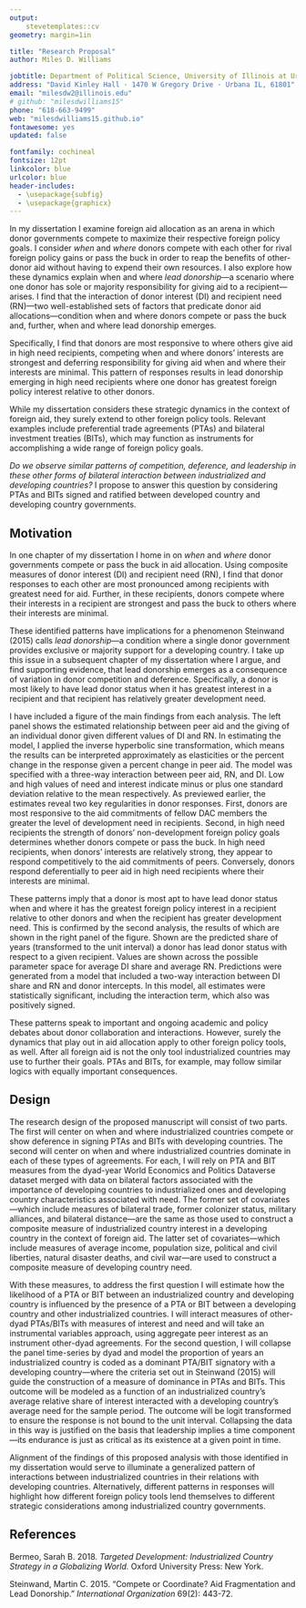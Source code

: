 ```yaml
---
output: 
    stevetemplates::cv
geometry: margin=1in

title: "Research Proposal"
author: Miles D. Williams

jobtitle: Department of Political Science, University of Illinois at Urbana-Champaign
address: "David Kinley Hall · 1470 W Gregory Drive · Urbana IL, 61801"
email: "milesdw2@illinois.edu"
# github: "milesdwilliams15"
phone: "618-663-9499"
web: "milesdwilliams15.github.io"
fontawesome: yes
updated: false

fontfamily: cochineal
fontsize: 12pt
linkcolor: blue
urlcolor: blue
header-includes:
  - \usepackage{subfig}
  - \usepackage{graphicx}
---
```


\vspace*{10mm}

\Large
\begin{center}
\textbf{A Research Proposal}
\end{center}
\normalsize

In my dissertation I examine foreign aid allocation as an arena in which donor governments compete to maximize their respective foreign policy goals. I consider *when* and *where* donors compete with each other for rival foreign policy gains or pass the buck in order to reap the benefits of other-donor aid without having to expend their own resources. I also explore how these dynamics explain when and where *lead donorship*---a scenario where one donor has sole or majority responsibility for giving aid to a recipient---arises. I find that the interaction of donor interest (DI) and recipient need (RN)---two well-established sets of factors that predicate donor aid allocations---condition when and where donors compete or pass the buck and, further, when and where lead donorship emerges. 

Specifically, I find that donors are most responsive to where others give aid in high need recipients, competing when and where donors' interests are strongest and deferring responsibility for giving aid when and where their interests are minimal. This pattern of responses results in lead donorship emerging in high need recipients where one donor has greatest foreign policy interest relative to other donors.

While my dissertation considers these strategic dynamics in the context of foreign aid, they surely extend to other foreign policy tools. Relevant examples include preferential trade agreements (PTAs) and bilateral investment treaties (BITs), which may function as instruments for accomplishing a wide range of foreign policy goals.

*Do we observe similar patterns of competition, deference, and leadership in these other forms of bilateral interaction between industrialized and developing countries?* I propose to answer this question by considering PTAs and BITs signed and ratified between developed country and developing country governments.


## Motivation

In one chapter of my dissertation I home in on *when* and *where* donor governments compete or pass the buck in aid allocation. Using composite measures of donor interest (DI) and recipient need (RN), I find that donor responses to each other are most pronounced among recipients with greatest need for aid. Further, in these recipients, donors compete where their interests in a recipient are strongest and pass the buck to others where their interests are minimal. 

These identified patterns have implications for a phenomenon Steinwand (2015) calls *lead donorship*---a condition where a single donor government provides exclusive or majority support for a developing country. I take up this issue in a subsequent chapter of my dissertation where I argue, and find supporting evidence, that lead donorship emerges as a consequence of variation in donor competition and deference. Specifically, a donor is most likely to have lead donor status when it has greatest interest in a recipient and that recipient has relatively greater development need. 

\begin{figure}
  \centering
  \subfloat[2SLS Estimates]{{\includegraphics[width=7cm]{marginal_effects.png}}}
  \qquad
  \subfloat[Lead Donor Predictions for U.S.]{{\includegraphics[width=7cm]{lead_donor_preds.png}}}
  \caption{Results from analyses 1 and 2.}
\end{figure}

I have included a figure of the main findings from each analysis. The left panel shows the estimated relationship between peer aid and the giving of an individual donor given different values of DI and RN. In estimating the model, I applied the inverse hyperbolic sine transformation, which means the results can be interpreted approximately as elasticities or the percent change in the response given a percent change in peer aid. The model was specified with a three-way interaction between peer aid, RN, and DI. Low and high values of need and interest indicate minus or plus one standard deviation relative to the mean respectively. As previewed earlier, the estimates reveal two key regularities in donor responses. First, donors are most responsive to the aid commitments of fellow DAC members the greater the level of development need in recipients. Second, in high need recipients the strength of donors' non-development foreign policy goals determines whether donors compete or pass the buck. In high need recipients, when donors' interests are relatively strong, they appear to respond competitively to the aid commitments of peers. Conversely, donors respond deferentially to peer aid in high need recipients where their interests are minimal.

These patterns imply that a donor is most apt to have lead donor status when and where it has the greatest foreign policy interest in a recipient relative to other donors and when the recipient has greater development need. This is confirmed by the second analysis, the results of which are shown in the right panel of the figure. Shown are the predicted share of years (transformed to the unit interval) a donor has lead donor status with respect to a given recipient. Values are shown across the possible parameter space for average DI share and average RN. Predictions were generated from a model that included a two-way interaction between DI share and RN and donor intercepts. In this model, all estimates were statistically significant, including the interaction term, which also was positively signed.

These patterns speak to important and ongoing academic and policy debates about donor collaboration and interactions. However, surely the dynamics that play out in aid allocation apply to other foreign policy tools, as well. After all foreign aid is not the only tool industrialized countries may use to further their goals. PTAs and BITs, for example, may follow similar logics with equally important consequences.


## Design

The research design of the proposed manuscript will consist of two parts. The first will center on when and where industrialized countries compete or show deference in signing PTAs and BITs with developing countries. The second will center on when and where industrialized countries dominate in each of these types of agreements. For each, I will rely on PTA and BIT measures from the dyad-year World Economics and Politics Dataverse dataset merged with data on bilateral factors associated with the importance of developing countries to industrialized ones and developing country characteristics associated with need. The former set of covariates---which include measures of bilateral trade, former colonizer status, military alliances, and bilateral distance---are the same as those used to construct a composite measure of industrialized country interest in a developing country in the context of foreign aid. The latter set of covariates---which include measures of average income, population size, political and civil liberties, natural disaster deaths, and civil war---are used to construct a composite measure of developing country need. 

With these measures, to address the first question I will estimate how the likelihood of a PTA or BIT between an industrialized country and developing country is influenced by the presence of a PTA or BIT between a developing country and other industrialized countries. I will interact measures of other-dyad PTAs/BITs with measures of interest and need and will take an instrumental variables approach, using aggregate peer interest as an instrument other-dyad agreements. For the second question, I will collapse the panel time-series by dyad and model the proportion of years an industrialized country is coded as a dominant PTA/BIT signatory with a developing country---where the criteria set out in Steinwand (2015) will guide the construction of a measure of dominance in PTAs and BITs. This outcome will be modeled as a function of an industrialized country's average relative share of interest interacted with a developing country's average need for the sample period. The outcome will be logit transformed to ensure the response is not bound to the unit interval. Collapsing the data in this way is justified on the basis that leadership implies a time component---its endurance is just as critical as its existence at a given point in time.

Alignment of the findings of this proposed analysis with those identified in my dissertation would serve to illuminate a generalized pattern of interactions between industrialized countries in their relations with developing countries. Alternatively, different patterns in responses will highlight how different foreign policy tools lend themselves to different strategic considerations among industrialized country governments.



## References

Bermeo, Sarah B. 2018. *Targeted Development: Industrialized Country Strategy in a Globalizing World.* Oxford University Press: New York.

Steinwand, Martin C. 2015. "Compete or Coordinate? Aid Fragmentation and Lead Donorship." *International Organization* 69(2): 443-72.